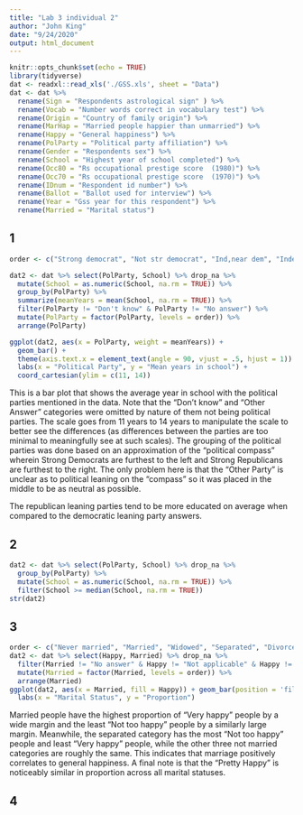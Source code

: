 ```yaml
---
title: "Lab 3 individual 2"
author: "John King"
date: "9/24/2020"
output: html_document
---
```


```r
knitr::opts_chunk$set(echo = TRUE)
library(tidyverse)
dat <- readxl::read_xls('./GSS.xls', sheet = "Data")
dat <- dat %>%
  rename(Sign = "Respondents astrological sign" ) %>%
  rename(Vocab = "Number words correct in vocabulary test") %>%
  rename(Origin = "Country of family origin") %>%
  rename(MarHap = "Married people happier than unmarried") %>%
  rename(Happy = "General happiness") %>%
  rename(PolParty = "Political party affiliation") %>%
  rename(Gender = "Respondents sex") %>%
  rename(School = "Highest year of school completed") %>%
  rename(Occ80 = "Rs occupational prestige score  (1980)") %>%
  rename(Occ70 = "Rs occupational prestige score  (1970)") %>%
  rename(IDnum = "Respondent id number") %>%
  rename(Ballot = "Ballot used for interview") %>%
  rename(Year = "Gss year for this respondent") %>%
  rename(Married = "Marital status")

```

## 1


```r
order <- c("Strong democrat", "Not str democrat", "Ind,near dem", "Independent", "Other party", "Ind,near rep", "Not str republican", "Strong republican")

dat2 <- dat %>% select(PolParty, School) %>% drop_na %>%
  mutate(School = as.numeric(School, na.rm = TRUE)) %>%
  group_by(PolParty) %>% 
  summarize(meanYears = mean(School, na.rm = TRUE)) %>%
  filter(PolParty != "Don't know" & PolParty != "No answer") %>%
  mutate(PolParty = factor(PolParty, levels = order)) %>%
  arrange(PolParty)

ggplot(dat2, aes(x = PolParty, weight = meanYears)) +
  geom_bar() +
  theme(axis.text.x = element_text(angle = 90, vjust = .5, hjust = 1)) +
  labs(x = "Political Party", y = "Mean years in school") +
  coord_cartesian(ylim = c(11, 14))
```

This is a bar plot that shows the average year in school with the political parties mentioned in the data. Note that the "Don't know" and "Other Answer" categories were omitted by nature of them not being political parties. The scale goes from 11 years to 14 years to manipulate the scale to better see the differences (as differences between the parties are too minimal to meaningfully see at such scales). The grouping of the political parties was done based on an approximation of the "political compass" wherein Strong Democrats are furthest to the left and Strong Republicans are furthest to the right. The only problem here is that the "Other Party" is unclear as to political leaning on the "compass" so it was placed in the middle to be as neutral as possible.

The republican leaning parties tend to be more educated on average when compared to the democratic leaning party answers.

## 2

```r
dat2 <- dat %>% select(PolParty, School) %>% drop_na %>%
  group_by(PolParty) %>%
  mutate(School = as.numeric(School, na.rm = TRUE)) %>%
  filter(School >= median(School, na.rm = TRUE))
str(dat2)
```



## 3

```r
order <- c("Never married", "Married", "Widowed", "Separated", "Divorced")
dat2 <- dat %>% select(Happy, Married) %>% drop_na %>%
  filter(Married != "No answer" & Happy != "Not applicable" & Happy != "No answer" & Happy != "Don't know") %>%
  mutate(Married = factor(Married, levels = order)) %>%
  arrange(Married)
ggplot(dat2, aes(x = Married, fill = Happy)) + geom_bar(position = 'fill') +
  labs(x = "Marital Status", y = "Proportion")
```

Married people have the highest proportion of "Very happy" people by a wide margin and the least "Not too happy" people by a similarly large margin. Meanwhile, the separated category has the most "Not too happy" people and least "Very happy" people, while the other three not married categories are roughly the same. This indicates that marriage positively correlates to general happiness. A final note is that the "Pretty Happy" is noticeably similar in proportion across all marital statuses.

## 4

```r

```


